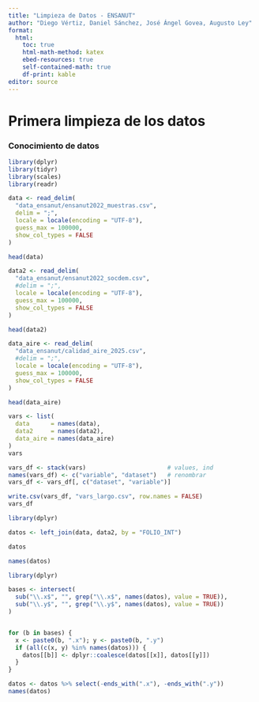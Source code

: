 ```yaml
---
title: "Limpieza de Datos - ENSANUT"
author: "Diego Vértiz, Daniel Sánchez, José Ángel Govea, Augusto Ley"
format:
  html: 
    toc: true
    html-math-method: katex
    ebed-resources: true
    self-contained-math: true
    df-print: kable
editor: source
---
```


# Primera limpieza de los datos

### Conocimiento de datos

```r
library(dplyr)
library(tidyr)
library(scales)
library(readr)

data <- read_delim(
  "data_ensanut/ensanut2022_muestras.csv",
  delim = ";",
  locale = locale(encoding = "UTF-8"),
  guess_max = 100000,
  show_col_types = FALSE
)

head(data)
```

```r
data2 <- read_delim(
  "data_ensanut/ensanut2022_socdem.csv",
  #delim = ";",
  locale = locale(encoding = "UTF-8"),
  guess_max = 100000,
  show_col_types = FALSE
)

head(data2)
```

```r
data_aire <- read_delim(
  "data_ensanut/calidad_aire_2025.csv",
  #delim = ";",
  locale = locale(encoding = "UTF-8"),
  guess_max = 100000,
  show_col_types = FALSE
)

head(data_aire)
```

```r
vars <- list(
  data      = names(data),
  data2     = names(data2),
  data_aire = names(data_aire)
)
vars
```

```r
vars_df <- stack(vars)                       # values, ind
names(vars_df) <- c("variable", "dataset")   # renombrar
vars_df <- vars_df[, c("dataset", "variable")]

write.csv(vars_df, "vars_largo.csv", row.names = FALSE)
vars_df
```

```r
library(dplyr)

datos <- left_join(data, data2, by = "FOLIO_INT")

datos
```

```r
names(datos)

```

```r
library(dplyr)

bases <- intersect(
  sub("\\.x$", "", grep("\\.x$", names(datos), value = TRUE)),
  sub("\\.y$", "", grep("\\.y$", names(datos), value = TRUE))
)


for (b in bases) {
  x <- paste0(b, ".x"); y <- paste0(b, ".y")
  if (all(c(x, y) %in% names(datos))) {
    datos[[b]] <- dplyr::coalesce(datos[[x]], datos[[y]])
  }
}

datos <- datos %>% select(-ends_with(".x"), -ends_with(".y"))
names(datos)
```


